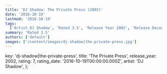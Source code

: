 ```yaml
---
title: 'DJ Shadow: The Private Press (2002)'
date: '2016-10-19'
lastmod: '2016-10-19'
tags:
  ['Artist DJ Shadow', 'Rated 3.5', 'Release Year 2002', 'Release Decade 2000']
summary: 'Rated 3.5'
authors: ['default']
images: ['/content/images/dj-shadow|the-private-press.jpg']
---
```


  key: 'dj-shadow|the-private-press',
  title: 'The Private Press',
  release_year: 2002,
  rating: 7,
  rating_date: '2016-10-19T00:00:00.000Z',
  artist: 'DJ Shadow',
};

<MusicRating data={data} />
